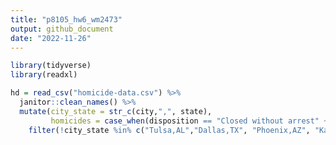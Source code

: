 ```yaml
---
title: "p8105_hw6_wm2473"
output: github_document
date: "2022-11-26"
---
```


```r
library(tidyverse)
library(readxl)
```

```r
hd = read_csv("homicide-data.csv") %>% 
  janitor::clean_names() %>% 
  mutate(city_state = str_c(city,",", state), 
         homicides = case_when(disposition == "Closed without arrest" ~ "unsolved homicides", disposition == "Open/No arrest" ~ "unsolved homicides", disposition == "Closed by arrest" ~ "solved homicides")) %>% 
    filter(!city_state %in% c("Tulsa,AL","Dallas,TX", "Phoenix,AZ", "Kansas City,MO"),victim_race %in% c("Black","White"), victim_age == as.numeric(victim_age))
```

